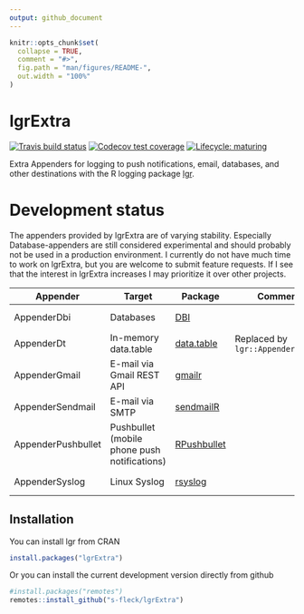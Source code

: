 ```yaml
---
output: github_document
---
```


<!-- README.md is generated from README.Rmd. Please edit that file -->

```r
knitr::opts_chunk$set(
  collapse = TRUE,
  comment = "#>",
  fig.path = "man/figures/README-",
  out.width = "100%"
)
```

# lgrExtra

<!-- badges: start -->
[![Travis build status](https://travis-ci.org/s-fleck/lgrExtra.svg?branch=master)](https://travis-ci.org/s-fleck/lgrExtra)
[![Codecov test coverage](https://codecov.io/gh/s-fleck/lgrExtra/branch/master/graph/badge.svg)](https://codecov.io/gh/s-fleck/lgrExtra?branch=master)
[![Lifecycle: maturing](https://img.shields.io/badge/lifecycle-maturing-blue.svg)](https://www.tidyverse.org/lifecycle/#maturing)
<!-- badges: end -->

Extra Appenders for logging to push notifications, email, databases, and
other destinations with the R logging package [lgr](https://github.com/s-fleck/lgr).


# Development status

The appenders provided by lgrExtra are of varying stability. Especially 
Database-appenders are still considered experimental and should probably not
be used in a production environment. I currently do not have much time to work
on lgrExtra, but you are welcome to submit feature requests. If I see that
the interest in lgrExtra increases I may prioritize it over other projects.


| Appender           | Target                                       | Package                                                       | Comment                           | Status                                                                                                                                          |
|--------------------|----------------------------------------------|---------------------------------------------------------------|-----------------------------------|-------------------------------------------------------------------------------------------------------------------------------------------------|
| AppenderDbi        | Databases                                    | [DBI](https://cran.r-project.org/package=DBI)                 |                                   | [![Lifecycle: experimental](https://img.shields.io/badge/lifecycle-experimental-orange.svg)](https://www.tidyverse.org/lifecycle/#experimental) |
| AppenderDt         | In-memory data.table                         | [data.table](https://github.com/Rdatatable/data.table)        | Replaced by `lgr::AppenderBuffer` | [![Lifecycle: superseded](https://img.shields.io/badge/lifecycle-superseded-blue.svg)](https://www.tidyverse.org/lifecycle/#superseded)         |
| AppenderGmail      | E-mail via Gmail REST API                    | [gmailr](https://cran.r-project.org/package=gmailr)           |                                   | [![Lifecycle: stable](https://img.shields.io/badge/lifecycle-stable-brightgreen.svg)](https://www.tidyverse.org/lifecycle/#stable)              |
| AppenderSendmail   | E-mail via SMTP                              | [sendmailR](https://cran.r-project.org/package=sendmailR)     |                                   | [![Lifecycle: stable](https://img.shields.io/badge/lifecycle-stable-brightgreen.svg)](https://www.tidyverse.org/lifecycle/#stable)              |
| AppenderPushbullet | Pushbullet (mobile phone push notifications) | [RPushbullet](https://cran.r-project.org/package=RPushbullet) |                                   | [![Lifecycle: stable](https://img.shields.io/badge/lifecycle-stable-brightgreen.svg)](https://www.tidyverse.org/lifecycle/#stable)              |
| AppenderSyslog     | Linux Syslog                                 | [rsyslog](https://cran.r-project.org/package=rsyslog)         |                                   | [![Lifecycle: stable](https://img.shields.io/badge/lifecycle-stable-brightgreen.svg)](https://www.tidyverse.org/lifecycle/#stable)              |


## Installation

You can install lgr from CRAN

```r
install.packages("lgrExtra")
```

Or you can install the current development version directly from github

```r
#install.packages("remotes")
remotes::install_github("s-fleck/lgrExtra")
```
